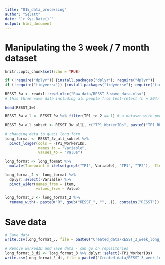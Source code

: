 ```yaml
---
title: "01b_data_processing"
author: "Sglatt"
date: "`r Sys.Date()`"
output: html_document
---
```


# Manipulating the 3 week / 7 month dataset
```r
knitr::opts_chunk$set(echo = TRUE)
```

```r
if (!require("dplyr")) {install.packages("dplyr"); require("dplyr")}
if (!require("tidyverse")) {install.packages("tidyverse"); require("tidyverse")}
```

```r
RESST_3w <- readxl::read_xlsx("Raw_data/RESST_3_wave_data.xlsx") 
# this three wave data including all people from test-retest (n = 204) from time 1 (S2) to time 2 (S3), and a subset of the 204 who answered at seven month follow up.

head(RESST_3w)

RESST_3w_all <- RESST_3w %>% filter(TP1_to_2 == 1) # a dataset with people who participated at T1 and T2 (n = 204)

RESST_3w_all_subset <- RESST_3w_all[, c("TP1_WorkerIDs", paste0("TP1_RESST_", 1:21), paste0("TP2_RESST_", 1:21))]

# changing data to quasi long form
long_format <- RESST_3w_all_subset %>%
  pivot_longer(cols = -TP1_WorkerIDs, 
               names_to = "Variable", 
               values_to = "Value")

long_format <- long_format %>%
  mutate(Timepoint = ifelse(grepl("TP1", Variable), "TP1", "TP2"),  Item = gsub("TP[12]_", "", Variable))

long_format_2 <- long_format %>%
  dplyr::select(-Variable) %>%
  pivot_wider(names_from = Item, 
              values_from = Value)

long_format_3 <- long_format_2 %>%
  rename_with(~ paste0("R", gsub("RESST_", "", .)), contains("RESST"))
```

# Save data
```r
# Save data
write.csv(long_format_3, file = paste0("Created_data/RESST_3_week_long_form_SG_", Sys.Date(), ".csv"))

# Remove workedID and save data - can go on repositories 
long_format_3_di <- long_format_3 %>% dplyr::select(-TP1_WorkerIDs)
write.csv(long_format_3_di, file = paste0("Created_data/RESST_3_week_long_form_deiden_SG_", Sys.Date(), ".csv"))
```

